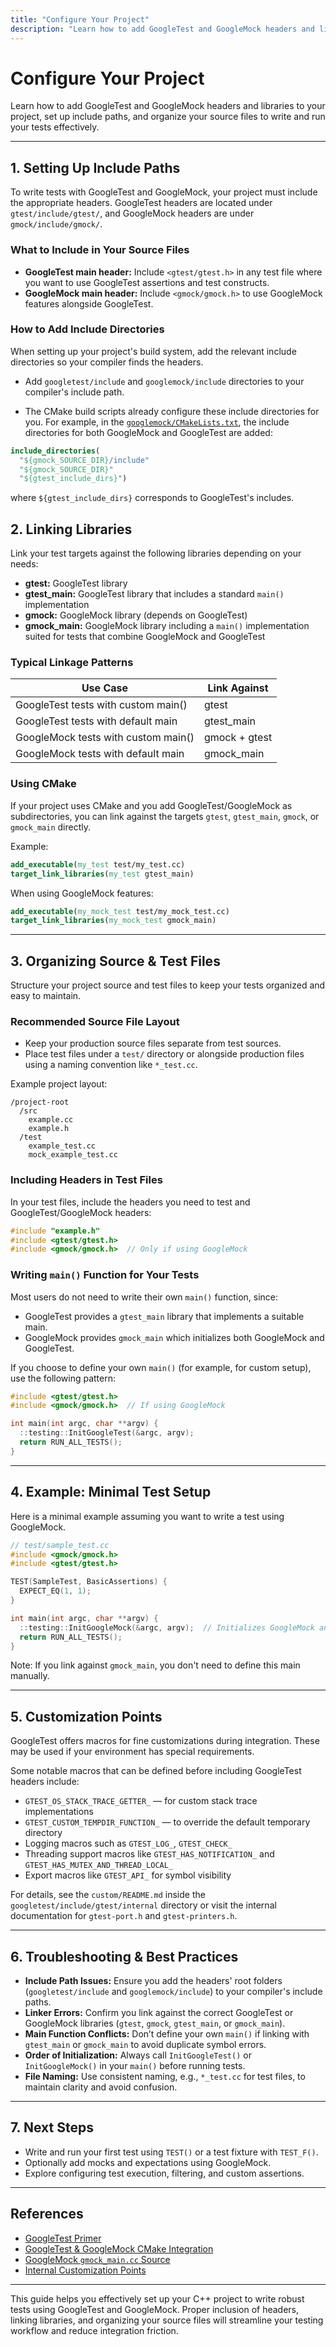 ```yaml
---
title: "Configure Your Project"
description: "Learn how to add GoogleTest and GoogleMock headers and libraries to your project, set up includes, and structure source files for effective test authoring."
---
```


# Configure Your Project

Learn how to add GoogleTest and GoogleMock headers and libraries to your project, set up include paths, and organize your source files to write and run your tests effectively.

---

## 1. Setting Up Include Paths

To write tests with GoogleTest and GoogleMock, your project must include the appropriate headers. GoogleTest headers are located under `gtest/include/gtest/`, and GoogleMock headers are under `gmock/include/gmock/`.

### What to Include in Your Source Files

- **GoogleTest main header:** Include `<gtest/gtest.h>` in any test file where you want to use GoogleTest assertions and test constructs.
- **GoogleMock main header:** Include `<gmock/gmock.h>` to use GoogleMock features alongside GoogleTest.


### How to Add Include Directories

When setting up your project's build system, add the relevant include directories so your compiler finds the headers.

- Add `googletest/include` and `googlemock/include` directories to your compiler's include path.

- The CMake build scripts already configure these include directories for you. For example, in the [`googlemock/CMakeLists.txt`](https://github.com/google/googletest/blob/main/googlemock/CMakeLists.txt), the include directories for both GoogleMock and GoogleTest are added:

```cmake
include_directories(
  "${gmock_SOURCE_DIR}/include"
  "${gmock_SOURCE_DIR}"
  "${gtest_include_dirs}")
```

where `${gtest_include_dirs}` corresponds to GoogleTest's includes.


## 2. Linking Libraries

Link your test targets against the following libraries depending on your needs:

- **gtest:** GoogleTest library
- **gtest_main:** GoogleTest library that includes a standard `main()` implementation
- **gmock:** GoogleMock library (depends on GoogleTest)
- **gmock_main:** GoogleMock library including a `main()` implementation suited for tests that combine GoogleMock and GoogleTest


### Typical Linkage Patterns

| Use Case                              | Link Against    |
|-------------------------------------|----------------|
| GoogleTest tests with custom main() | gtest          |
| GoogleTest tests with default main  | gtest_main     |
| GoogleMock tests with custom main() | gmock + gtest  |
| GoogleMock tests with default main  | gmock_main     |


### Using CMake

If your project uses CMake and you add GoogleTest/GoogleMock as subdirectories, you can link against the targets `gtest`, `gtest_main`, `gmock`, or `gmock_main` directly.

Example:

```cmake
add_executable(my_test test/my_test.cc)
target_link_libraries(my_test gtest_main)
```

When using GoogleMock features:

```cmake
add_executable(my_mock_test test/my_mock_test.cc)
target_link_libraries(my_mock_test gmock_main)
```

---

## 3. Organizing Source & Test Files

Structure your project source and test files to keep your tests organized and easy to maintain.

### Recommended Source File Layout

- Keep your production source files separate from test sources.
- Place test files under a `test/` directory or alongside production files using a naming convention like `*_test.cc`.

Example project layout:

```
/project-root
  /src
    example.cc
    example.h
  /test
    example_test.cc
    mock_example_test.cc
```

### Including Headers in Test Files

In your test files, include the headers you need to test and GoogleTest/GoogleMock headers:

```cpp
#include "example.h"
#include <gtest/gtest.h>
#include <gmock/gmock.h>  // Only if using GoogleMock
```

### Writing `main()` Function for Your Tests

Most users do not need to write their own `main()` function, since:

- GoogleTest provides a `gtest_main` library that implements a suitable main.
- GoogleMock provides `gmock_main` which initializes both GoogleMock and GoogleTest.


If you choose to define your own `main()` (for example, for custom setup), use the following pattern:

```cpp
#include <gtest/gtest.h>
#include <gmock/gmock.h>  // If using GoogleMock

int main(int argc, char **argv) {
  ::testing::InitGoogleTest(&argc, argv);
  return RUN_ALL_TESTS();
}
```

---

## 4. Example: Minimal Test Setup

Here is a minimal example assuming you want to write a test using GoogleMock.

```cpp
// test/sample_test.cc
#include <gmock/gmock.h>
#include <gtest/gtest.h>

TEST(SampleTest, BasicAssertions) {
  EXPECT_EQ(1, 1);
}

int main(int argc, char **argv) {
  ::testing::InitGoogleMock(&argc, argv);  // Initializes GoogleMock and GoogleTest
  return RUN_ALL_TESTS();
}
```

Note: If you link against `gmock_main`, you don't need to define this main manually.

---

## 5. Customization Points

GoogleTest offers macros for fine customizations during integration. These may be used if your environment has special requirements.

Some notable macros that can be defined before including GoogleTest headers include:

- `GTEST_OS_STACK_TRACE_GETTER_` — for custom stack trace implementations
- `GTEST_CUSTOM_TEMPDIR_FUNCTION_` — to override the default temporary directory
- Logging macros such as `GTEST_LOG_`, `GTEST_CHECK_`
- Threading support macros like `GTEST_HAS_NOTIFICATION_` and `GTEST_HAS_MUTEX_AND_THREAD_LOCAL_`
- Export macros like `GTEST_API_` for symbol visibility

For details, see the `custom/README.md` inside the `googletest/include/gtest/internal` directory or visit the internal documentation for `gtest-port.h` and `gtest-printers.h`.

---

## 6. Troubleshooting & Best Practices

- **Include Path Issues:** Ensure you add the headers' root folders (`googletest/include` and `googlemock/include`) to your compiler's include paths.
- **Linker Errors:** Confirm you link against the correct GoogleTest or GoogleMock libraries (`gtest`, `gmock`, `gtest_main`, or `gmock_main`).
- **Main Function Conflicts:** Don’t define your own `main()` if linking with `gtest_main` or `gmock_main` to avoid duplicate symbol errors.
- **Order of Initialization:** Always call `InitGoogleTest()` or `InitGoogleMock()` in your `main()` before running tests.
- **File Naming:** Use consistent naming, e.g., `*_test.cc` for test files, to maintain clarity and avoid confusion.

---

## 7. Next Steps

- Write and run your first test using `TEST()` or a test fixture with `TEST_F()`.
- Optionally add mocks and expectations using GoogleMock.
- Explore configuring test execution, filtering, and custom assertions.

---

## References

- [GoogleTest Primer](https://github.com/google/googletest/blob/main/docs/primer.md)
- [GoogleTest & GoogleMock CMake Integration](https://github.com/google/googletest/blob/main/googlemock/CMakeLists.txt)
- [GoogleMock `gmock_main.cc` Source](https://github.com/google/googletest/blob/main/googlemock/src/gmock_main.cc)
- [Internal Customization Points](https://github.com/google/googletest/blob/main/googletest/include/gtest/internal/custom/README.md)

---

This guide helps you effectively set up your C++ project to write robust tests using GoogleTest and GoogleMock. Proper inclusion of headers, linking libraries, and organizing your source files will streamline your testing workflow and reduce integration friction.